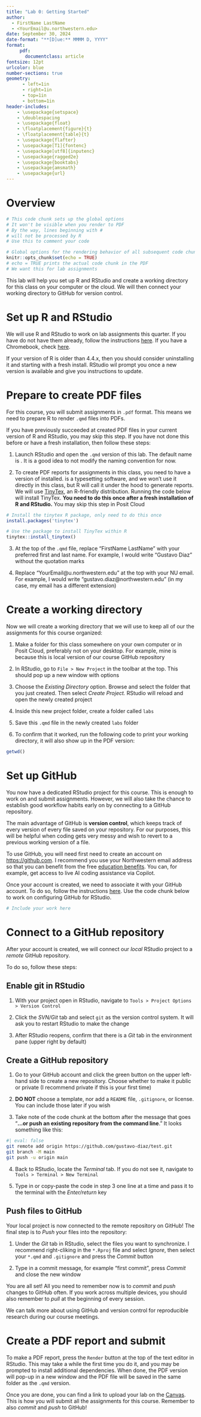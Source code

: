 ```yaml
---
title: "Lab 0: Getting Started"
author: 
  - FirstName LastName
  - <YourEmail@u.northwestern.edu>
date: September 30, 2024
date-format: "**[D]ue:** MMMM D, YYYY"
format: 
     pdf:
       documentclass: article
fontsize: 12pt
urlcolor: blue
number-sections: true
geometry:
      - left=1in
      - right=1in
      - top=1in
      - bottom=1in
header-includes:
    - \usepackage{setspace}
    - \doublespacing
    - \usepackage{float}
    - \floatplacement{figure}{t}
    - \floatplacement{table}{t}
    - \usepackage{flafter}
    - \usepackage[T1]{fontenc}
    - \usepackage[utf8]{inputenc}
    - \usepackage{ragged2e}
    - \usepackage{booktabs}
    - \usepackage{amsmath}
    - \usepackage{url}
---
```



# Overview

```r
# This code chunk sets up the global options
# It won't be visible when you render to PDF
# By the way, lines beginning with #
# will not be processed by R
# Use this to comment your code

# Global options for the rendering behavior of all subsequent code chunks
knitr::opts_chunk$set(echo = TRUE)
# echo = TRUE prints the actual code chunk in the PDF
# We want this for lab assignments
```


This lab will help you set up R and RStudio and create a working directory for this class on your computer or the cloud. We will then connect your working directory to GitHub for version control.

# Set up R and RStudio

We will use R and RStudio to work on lab assignments this quarter. If you have do not have them already, follow the instructions [here](https://sites.northwestern.edu/researchcomputing/resources/r-and-rstudio/). If you have a Chromebook, check [here](https://levente.littvay.hu/chromebook/).

If your version of R is older than 4.4.x, then you should consider uninstalling it and starting with a fresh install. RStudio wil prompt you once a new version is available and give you instructions to update.

# Prepare to create PDF files

For this course, you will submit assignments in `.pdf` format. This means we need to prepare R to render `.qmd` files into PDFs.

If you have previously succeeded at created PDF files in your current version of R and RStudio, you may skip this step. If you have not done this before or have a fresh installation, then follow these steps:

1. Launch RStudio and open the `.qmd` version of this lab. The default name is \path{lab1.qmd}. It is a good idea to not modify the naming convention for now.

2. To create PDF reports for assignments in this class, you need to have a version of \LaTeX installed. \LaTeX is a typesetting software, and we won't use it directly in this class, but R will call it under the hood to generate reports. We will use [TinyTex](https://yihui.org/tinytex/), an R-friendly \LaTeX distribution. Running the code below will install TinyTex. **You need to do this once after a fresh installation of R and RStudio.** You may skip this step in Posit Cloud

```r
# Install the tinytex R package, only need to do this once
install.packages('tinytex')

# Use the package to install TinyTex within R
tinytex::install_tinytex()
```

3. At the top of the `.qmd` file, replace "FirstName LastName" with your preferred first and last name. For example, I would write "Gustavo Diaz" without the quotation marks

4. Replace "YourEmail@u.northwestern.edu" at the top with your NU email. For example, I would write "gustavo.diaz@northwestern.edu" (in my case, my email has a different extension)

# Create a working directory

Now we will create a working directory that we will use to keep all of our the assignments for this course organized:

1. Make a folder for this class somewhere on your own computer or in Posit Cloud, preferably not on your desktop. For example, mine is \path{/Users/gustavodiaz/Projects/ps403} because this is local version of our course GitHub repository

2. In RStudio, go to `File > New Project` in the toolbar at the top. This should pop up a new window with options

3. Choose the *Existing Directory* option. Browse and select the folder that you just created. Then select *Create Project.* RStudio will reload and open the newly created project

4. Inside this new project folder, create a folder called `labs`

5. Save this `.qmd` file in the newly created `labs` folder

6. To confirm that it worked, run the following code to print your working directory, it will also show up in the PDF version:

```r
getwd()
```


# Set up GitHub

You now have a dedicated RStudio project for this course. This is enough to work on and submit assignments. However, we will also take the chance to establish good workflow habits early on by connecting to a GitHub repository.

The main advantage of GitHub is **version control**, which keeps track of every version of every file saved on your repository. For our purposes, this will be helpful when coding gets very messy and wish to revert to a previous working version of a file.

To use GitHub, you will need first need to create an account on <https://github.com>. I recommend you use your Northwestern email address so that you can benefit from the free [education benefits](https://github.com/education). You can, for example, get access to live AI coding assistance via Copilot.

Once your account is created, we need to associate it with your GitHub account. To do so, follow the instructions [here](https://gist.github.com/Z3tt/3dab3535007acf108391649766409421). Use the code chunk below to work on configuring GitHub for RStudio.

```r
# Include your work here
```


# Connect to a GitHub repository

After your account is created, we will connect our *local* RStudio project to a *remote* GitHub repository.

To do so, follow these steps:

## Enable git in RStudio

1. With your project open in RStudio, navigate to `Tools > Project Options > Version Control`

2. Click the *SVN/Git* tab and select `git` as the version control system. It will ask you to restart RStudio to make the change

3. After RStudio reopens, confirm that there is a *Git* tab in the environment pane (upper right by default)

## Create a GitHub repository

1. Go to your GitHub account and click the green button on the upper left-hand side to create a new repository. Choose whether to make it public or private (I recommend private if this is your first time)

2. **DO NOT** choose a template, nor add a `README` file, `.gitignore`, or license. You can include those later if you wish

3. Take note of the code chunk at the bottom after the message that goes "**...or push an existing repository from the command line**." It
looks something like this:

```bash
#| eval: false
git remote add origin https://github.com/gustavo-diaz/test.git
git branch -M main
git push -u origin main
```

4. Back to RStudio, locate the *Terminal* tab. If you do not see it, navigate to `Tools > Terminal > New Terminal`

5. Type in or copy-paste the code in step 3 one line at a time and pass it to the terminal with the *Enter/return* key


## Push files to GitHub

Your local project is now connected to the remote repository on GitHub! The final step is to *Push* your files into the repository:

1. Under the *Git* tab in RStudio, select the files you want to synchronize. I recommend right-cliking in the `*.Rproj` file and select *Ignore*, then select your `*.qmd` and `.gitignore` and press the *Commit* button

2. Type in a commit message, for example "first commit", press *Commit* and close the new window

You are all set! All you need to remember now is to *commit* and *push* changes to GitHub often. If you work across multiple devices, you should also remember to *pull* at the beginning of every session.

We can talk more about using GitHub and version control for reproducible research during our course meetings.


# Create a PDF report and submit

To make a PDF report, press the `Render` button at the top of the text editor in RStudio. This may take a while the first time you do it, and you may be prompted to install additional \LaTeX dependencies. When done, the PDF version will pop-up in a new window and the PDF file will be saved in the same folder as the `.qmd` version.

Once you are done, you can find a link to upload your lab on the [Canvas](https://canvas.northwestern.edu/courses/216757). This is how you will submit all the assignments for this course. Remember to also *commit* and *push* to GitHub!